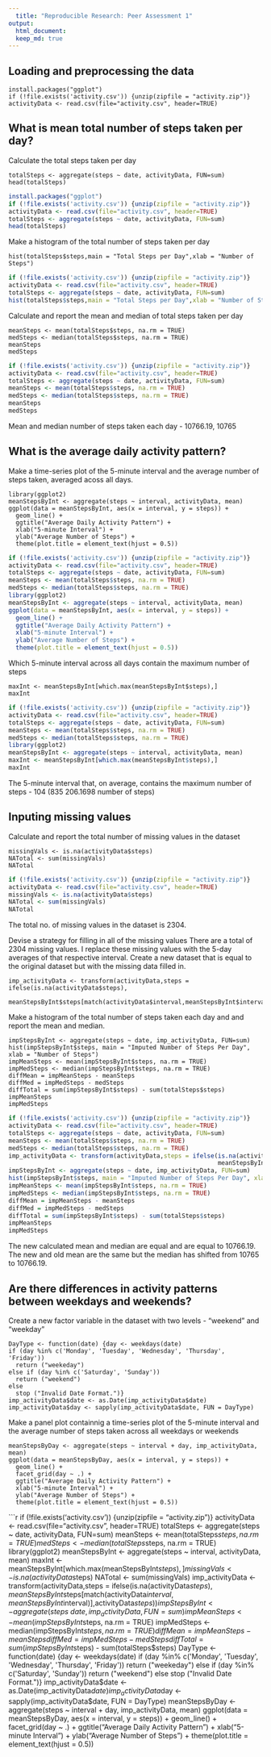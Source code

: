 ---
  title: "Reproducible Research: Peer Assessment 1"
output: 
  html_document:
  keep_md: true
---
  
  
## Loading and preprocessing the data

``` 
install.packages("ggplot")
if (!file.exists('activity.csv')) {unzip(zipfile = "activity.zip")}
activityData <- read.csv(file="activity.csv", header=TRUE)
```

## What is mean total number of steps taken per day?

Calculate the total steps taken per day

```
totalSteps <- aggregate(steps ~ date, activityData, FUN=sum)
head(totalSteps)
```

```{r echo = FALSE}
install.packages("ggplot")
if (!file.exists('activity.csv')) {unzip(zipfile = "activity.zip")}
activityData <- read.csv(file="activity.csv", header=TRUE)
totalSteps <- aggregate(steps ~ date, activityData, FUN=sum)
head(totalSteps)
```

Make a histogram of the total number of steps taken per day

```
hist(totalSteps$steps,main = "Total Steps per Day",xlab = "Number of Steps")
```

```{r echo = FALSE}
if (!file.exists('activity.csv')) {unzip(zipfile = "activity.zip")}
activityData <- read.csv(file="activity.csv", header=TRUE)
totalSteps <- aggregate(steps ~ date, activityData, FUN=sum)
hist(totalSteps$steps,main = "Total Steps per Day",xlab = "Number of Steps")
```

Calculate and report the mean and median of total steps taken per day

```
meanSteps <- mean(totalSteps$steps, na.rm = TRUE)
medSteps <- median(totalSteps$steps, na.rm = TRUE)
meanSteps
medSteps
```

```{r echo = FALSE}
if (!file.exists('activity.csv')) {unzip(zipfile = "activity.zip")}
activityData <- read.csv(file="activity.csv", header=TRUE)
totalSteps <- aggregate(steps ~ date, activityData, FUN=sum)
meanSteps <- mean(totalSteps$steps, na.rm = TRUE)
medSteps <- median(totalSteps$steps, na.rm = TRUE)
meanSteps
medSteps
```

Mean and median number of steps taken each day - 10766.19, 10765


## What is the average daily activity pattern?

Make a time-series plot of the 5-minute interval and the average number of steps taken, averaged acoss all days.

```
library(ggplot2)
meanStepsByInt <- aggregate(steps ~ interval, activityData, mean)
ggplot(data = meanStepsByInt, aes(x = interval, y = steps)) +
  geom_line() +
  ggtitle("Average Daily Activity Pattern") +
  xlab("5-minute Interval") +
  ylab("Average Number of Steps") +
  theme(plot.title = element_text(hjust = 0.5))
```

```{r echo = FALSE}
if (!file.exists('activity.csv')) {unzip(zipfile = "activity.zip")}
activityData <- read.csv(file="activity.csv", header=TRUE)
totalSteps <- aggregate(steps ~ date, activityData, FUN=sum)
meanSteps <- mean(totalSteps$steps, na.rm = TRUE)
medSteps <- median(totalSteps$steps, na.rm = TRUE)
library(ggplot2)
meanStepsByInt <- aggregate(steps ~ interval, activityData, mean)
ggplot(data = meanStepsByInt, aes(x = interval, y = steps)) +
  geom_line() +
  ggtitle("Average Daily Activity Pattern") +
  xlab("5-minute Interval") +
  ylab("Average Number of Steps") +
  theme(plot.title = element_text(hjust = 0.5))
```

Which 5-minute interval across all days contain the maximum number of steps

```
maxInt <- meanStepsByInt[which.max(meanStepsByInt$steps),]
maxInt
```

```{r echo = FALSE}
if (!file.exists('activity.csv')) {unzip(zipfile = "activity.zip")}
activityData <- read.csv(file="activity.csv", header=TRUE)
totalSteps <- aggregate(steps ~ date, activityData, FUN=sum)
meanSteps <- mean(totalSteps$steps, na.rm = TRUE)
medSteps <- median(totalSteps$steps, na.rm = TRUE)
library(ggplot2)
meanStepsByInt <- aggregate(steps ~ interval, activityData, mean)
maxInt <- meanStepsByInt[which.max(meanStepsByInt$steps),]
maxInt
```

The 5-minute interval that, on average, contains the maximum number of steps - 104 (835 206.1698 number of steps)


## Inputing missing values

Calculate and report the total number of missing values in the dataset

```
missingVals <- is.na(activityData$steps)
NATotal <- sum(missingVals)
NATotal
```

```{r echo = FALSE}
if (!file.exists('activity.csv')) {unzip(zipfile = "activity.zip")}
activityData <- read.csv(file="activity.csv", header=TRUE)
missingVals <- is.na(activityData$steps)
NATotal <- sum(missingVals)
NATotal
```

The total no. of missing values in the dataset is 2304.

Devise a strategy for filling in all of the missing values
There are a total of 2304 missing values. I replace these missing values with the 5-day averages of that respective interval.
Create a new dataset that is equal to the original dataset but with the missing data filled in.

```
imp_activityData <- transform(activityData,steps = ifelse(is.na(activityData$steps),
                                                        meanStepsByInt$steps[match(activityData$interval,meanStepsByInt$interval)],activityData$steps))
```

Make a histogram of the total number of steps taken each day and and report the mean and median.

```
impStepsByInt <- aggregate(steps ~ date, imp_activityData, FUN=sum)
hist(impStepsByInt$steps, main = "Imputed Number of Steps Per Day", xlab = "Number of Steps")
impMeanSteps <- mean(impStepsByInt$steps, na.rm = TRUE)
impMedSteps <- median(impStepsByInt$steps, na.rm = TRUE)
diffMean = impMeanSteps - meanSteps
diffMed = impMedSteps - medSteps
diffTotal = sum(impStepsByInt$steps) - sum(totalSteps$steps)
impMeanSteps
impMedSteps
```

```{r echo = FALSE}
if (!file.exists('activity.csv')) {unzip(zipfile = "activity.zip")}
activityData <- read.csv(file="activity.csv", header=TRUE)
totalSteps <- aggregate(steps ~ date, activityData, FUN=sum)
meanSteps <- mean(totalSteps$steps, na.rm = TRUE)
medSteps <- median(totalSteps$steps, na.rm = TRUE)
imp_activityData <- transform(activityData,steps = ifelse(is.na(activityData$steps),
                                                          meanStepsByInt$steps[match(activityData$interval,meanStepsByInt$interval)],activityData$steps))
impStepsByInt <- aggregate(steps ~ date, imp_activityData, FUN=sum)
hist(impStepsByInt$steps, main = "Imputed Number of Steps Per Day", xlab = "Number of Steps")
impMeanSteps <- mean(impStepsByInt$steps, na.rm = TRUE)
impMedSteps <- median(impStepsByInt$steps, na.rm = TRUE)
diffMean = impMeanSteps - meanSteps
diffMed = impMedSteps - medSteps
diffTotal = sum(impStepsByInt$steps) - sum(totalSteps$steps)
impMeanSteps
impMedSteps
```


The new calculated mean and median are equal and are equal to 10766.19. The new and old mean are the same but the median has shifted from 10765 to 10766.19.

## Are there differences in activity patterns between weekdays and weekends?

Create a new factor variable in the dataset with two levels - "weekend" and "weekday"

```
DayType <- function(date) {day <- weekdays(date)
if (day %in% c('Monday', 'Tuesday', 'Wednesday', 'Thursday', 'Friday'))
  return ("weekeday")
else if (day %in% c('Saturday', 'Sunday'))
  return ("weekend")
else
  stop ("Invalid Date Format.")}
imp_activityData$date <- as.Date(imp_activityData$date)
imp_activityData$day <- sapply(imp_activityData$date, FUN = DayType)
```

Make a panel plot containnig a time-series plot of the 5-minute interval and the average number of steps taken across all weekdays or weekends

```
meanStepsByDay <- aggregate(steps ~ interval + day, imp_activityData, mean)
ggplot(data = meanStepsByDay, aes(x = interval, y = steps)) + 
  geom_line() +
  facet_grid(day ~ .) +
  ggtitle("Average Daily Activity Pattern") +
  xlab("5-minute Interval") +
  ylab("Average Number of Steps") +
  theme(plot.title = element_text(hjust = 0.5))
```

```{r echo = FALSE}
if (!file.exists('activity.csv')) {unzip(zipfile = "activity.zip")}
activityData <- read.csv(file="activity.csv", header=TRUE)
totalSteps <- aggregate(steps ~ date, activityData, FUN=sum)
meanSteps <- mean(totalSteps$steps, na.rm = TRUE)
medSteps <- median(totalSteps$steps, na.rm = TRUE)
library(ggplot2)
meanStepsByInt <- aggregate(steps ~ interval, activityData, mean)
maxInt <- meanStepsByInt[which.max(meanStepsByInt$steps),]
missingVals <- is.na(activityData$steps)
NATotal <- sum(missingVals)
imp_activityData <- transform(activityData,steps = ifelse(is.na(activityData$steps),
                                                          meanStepsByInt$steps[match(activityData$interval,meanStepsByInt$interval)],activityData$steps))
impStepsByInt <- aggregate(steps ~ date, imp_activityData, FUN=sum)
impMeanSteps <- mean(impStepsByInt$steps, na.rm = TRUE)
impMedSteps <- median(impStepsByInt$steps, na.rm = TRUE)
diffMean = impMeanSteps - meanSteps
diffMed = impMedSteps - medSteps
diffTotal = sum(impStepsByInt$steps) - sum(totalSteps$steps)
DayType <- function(date) {day <- weekdays(date)
if (day %in% c('Monday', 'Tuesday', 'Wednesday', 'Thursday', 'Friday'))
  return ("weekeday")
else if (day %in% c('Saturday', 'Sunday'))
  return ("weekend")
else
  stop ("Invalid Date Format.")}
imp_activityData$date <- as.Date(imp_activityData$date)
imp_activityData$day <- sapply(imp_activityData$date, FUN = DayType)
meanStepsByDay <- aggregate(steps ~ interval + day, imp_activityData, mean)
ggplot(data = meanStepsByDay, aes(x = interval, y = steps)) + 
  geom_line() +
  facet_grid(day ~ .) +
  ggtitle("Average Daily Activity Pattern") +
  xlab("5-minute Interval") +
  ylab("Average Number of Steps") +
  theme(plot.title = element_text(hjust = 0.5))